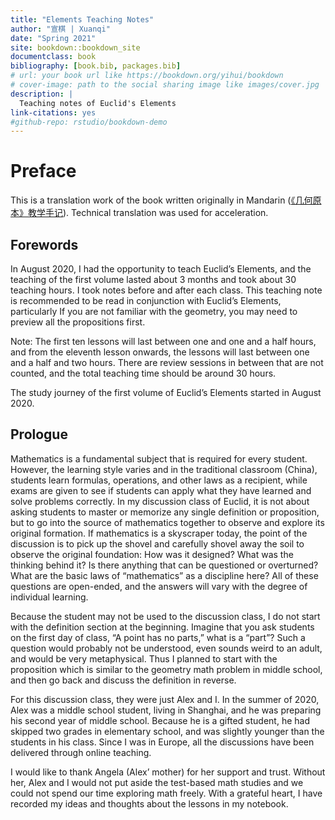 ```yaml
--- 
title: "Elements Teaching Notes"
author: "宣棋 | Xuanqi"
date: "Spring 2021"
site: bookdown::bookdown_site
documentclass: book
bibliography: [book.bib, packages.bib]
# url: your book url like https://bookdown.org/yihui/bookdown
# cover-image: path to the social sharing image like images/cover.jpg
description: |
  Teaching notes of Euclid's Elements
link-citations: yes
#github-repo: rstudio/bookdown-demo
---
```


# Preface {-}

This is a translation work of the book written originally in Mandarin ([《几何原本》教学手记](https://xunkeichiu.github.io/euclid_teaching/)). Technical translation was used for acceleration. 

## Forewords {-}

In August 2020, I had the opportunity to teach Euclid’s Elements, and the teaching of the first volume lasted about 3 months and took about 30 teaching hours. I took notes before and after each class. This teaching note is recommended to be read in conjunction with Euclid's Elements, particularly If you are not familiar with the geometry, you may need to preview all the propositions first.

Note: The first ten lessons will last between one and one and a half hours, and from the eleventh lesson onwards, the lessons will last between one and a half and two hours. There are review sessions in between that are not counted, and the total teaching time should be around 30 hours.

The study journey of the first volume of Euclid’s Elements started in August 2020.

## Prologue {-}
Mathematics is a fundamental subject that is required for every student. However, the learning style varies and in the traditional classroom (China), students learn formulas, operations, and other laws as a recipient, while exams are given to see if students can apply what they have learned and solve problems correctly. In my discussion class  of Euclid, it is not about asking students to master or memorize any single definition or proposition, but to go into the source of mathematics together to observe and explore its original formation. If mathematics is a skyscraper today, the point of the discussion is to pick up the shovel and carefully shovel away the soil to observe the original foundation: How was it designed? What was the thinking behind it? Is there anything that can be questioned or overturned? What are the basic laws of "mathematics" as a discipline here? All of these questions are open-ended, and the answers will vary with the degree of individual learning.

Because the student may not be used to the discussion class, I do not start with the definition section at the beginning. Imagine that you ask students on the first day of class, "A point has no parts," what is a "part"? Such a question would probably not be understood, even sounds weird to an adult, and would be very metaphysical. Thus I planned to start with the proposition which is similar to the geometry math problem in middle school, and then go back and discuss the definition in reverse.

For this discussion class, they were just Alex and I. In the summer of 2020, Alex was a middle school student, living in Shanghai, and he was preparing his second year of middle school. Because he is a gifted student, he had skipped two grades in elementary school, and was slightly younger than the students in his class. Since I was in Europe, all the discussions have been delivered  through online teaching. 

I would like to thank Angela (Alex' mother) for her support and trust. Without her, Alex and I would not put aside the test-based math studies and we could not spend our time exploring math freely. With a grateful heart, I have recorded my ideas and thoughts about the lessons in my notebook.
